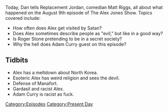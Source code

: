 {{DEFAULTSORT:
    #_EPISODE_0072:August 9, 2017
}}{{Episode
    | title           = August 9, 2017
    | caption         = [https://knowledgefight.libsyn.com/knowledge-fight-august-9-2017 Listen to this episode on Libsyn]
    | episodeNumber   = 72
    | length          = 01:41:53
    | airDate         = August 11, 2017
    | coverageDate    = August 9, 2017
    | episodeType     = [[:Category:Present Day|Present Day]]
    | appearance      = [[Roger Stone. Adam Curry]]
    | beverage        = orange crush powder
    | previousEpisode = [[71: August 4, 2017]]
    | nextEpisode     = [[73: August 12, 2017]]
}}

{{Stub}}

Today, Dan tells Replacement Jordan, comedian Matt Riggs, all about what happened on the August 9th episode of The Alex Jones Show. Topics covered include:

*How often does Alex get visited by Satan?
*Does Alex sometimes describe people as "evil," but like in a good way?
*Is Roger Stone pretending to be in a secret society?
*Why the hell does Adam Curry guest on this episode?

==Tidbits==

*Alex has a meltdown about North Korea.
*Esoteric Alex has weird religion and sees the devil.
*Defense of Manafort.
*Gardasil and racist Alex.
*Adam Curry is racist as fuck.

[[Category:Episodes]]
[[Category:Present Day]]